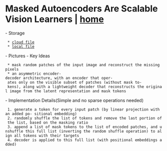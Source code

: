 = Masked Autoencoders Are Scalable Vision Learners | [[/index|home]] = 
- Storage
  * [[http://cdn.emm.ink/papers/CV/transformer/He%20et%20al.%20-%202021%20-%20Masked%20Autoencoders%20Are%20Scalable%20Vision%20Learners.pdf|cloud file]]
  * [[file:/home/mrxir/Zotero/storage/PTXR53ZB/He et al. - 2021 - Masked Autoencoders Are Scalable Vision Learners.pdf|local file]]
- Pictures
{{http:cdn.emm.ink/pics/MAE.png|MAE Structure|style="width:350px;height:350px"}}
{{http://cdn.emm.ink/pics/MAE-qualitative.png|MAE qualitative results}}
{{http://cdn.emm.ink/pics/MAE-highermask.png|MAE qualitative results pre-train mask ratio lower than inference|style="width:350px;height:350px"}}
- Key Ideas
  * mask random patches of the input image and reconstruct the missing pixels
  * an asymmetric encoder-decoder architecture, with an encoder that oper- ates only on the visible subset of patches (without mask to- kens), along with a lightweight decoder that reconstructs the original image from the latent representation and mask tokens
- Implementation Details(Simple and no sparse operations needed)
  1. generate a token for every input patch (by linear projection with an added po- sitional embedding)
  2. randomly shuffle the list of tokens and remove the last portion of the list, based on the masking ratio
  3. append a list of mask tokens to the list of encoded patches, and unshuffle this full list (inverting the random shuffle operation) to align all tokens with their targets
  4. decoder is applied to this full list (with positional embeddings added)
